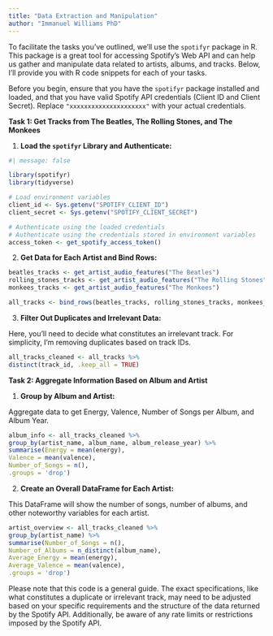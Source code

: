 ```yaml
---
title: "Data Extraction and Manipulation"
author: "Immanuel Williams PhD"
---
```


To facilitate the tasks you've outlined, we'll use the `spotifyr` package in R. This package is a great tool for accessing Spotify's Web API and can help us gather and manipulate data related to artists, albums, and tracks. Below, I'll provide you with R code snippets for each of your tasks. 

Before you begin, ensure that you have the `spotifyr` package installed and loaded, and that you have valid Spotify API credentials (Client ID and Client Secret). Replace `"xxxxxxxxxxxxxxxxxxxxx"` with your actual credentials.

**Task 1: Get Tracks from The Beatles, The Rolling Stones, and The Monkees**

1. **Load the `spotifyr` Library and Authenticate:**

```r
#| message: false

library(spotifyr)
library(tidyverse)
```

```r


# Load environment variables
client_id <- Sys.getenv("SPOTIFY_CLIENT_ID")
client_secret <- Sys.getenv("SPOTIFY_CLIENT_SECRET")

# Authenticate using the loaded credentials
# Authenticate using the credentials stored in environment variables
access_token <- get_spotify_access_token()

```

2. **Get Data for Each Artist and Bind Rows:**

```r
beatles_tracks <- get_artist_audio_features("The Beatles")
rolling_stones_tracks <- get_artist_audio_features("The Rolling Stones")
monkees_tracks <- get_artist_audio_features("The Monkees")

all_tracks <- bind_rows(beatles_tracks, rolling_stones_tracks, monkees_tracks)
```

3. **Filter Out Duplicates and Irrelevant Data:**

Here, you'll need to decide what constitutes an irrelevant track. For simplicity, I'm removing duplicates based on track IDs.

```r
all_tracks_cleaned <- all_tracks %>% 
distinct(track_id, .keep_all = TRUE)
```

**Task 2: Aggregate Information Based on Album and Artist**

1. **Group by Album and Artist:**

Aggregate data to get Energy, Valence, Number of Songs per Album, and Album Year. 

```r
album_info <- all_tracks_cleaned %>% 
group_by(artist_name, album_name, album_release_year) %>%
summarise(Energy = mean(energy),
Valence = mean(valence),
Number_of_Songs = n(),
.groups = 'drop')
```

2. **Create an Overall DataFrame for Each Artist:**

This DataFrame will show the number of songs, number of albums, and other noteworthy variables for each artist.

```r
artist_overview <- all_tracks_cleaned %>% 
group_by(artist_name) %>%
summarise(Number_of_Songs = n(),
Number_of_Albums = n_distinct(album_name),
Average_Energy = mean(energy),
Average_Valence = mean(valence),
.groups = 'drop')
```

Please note that this code is a general guide. The exact specifications, like what constitutes a duplicate or irrelevant track, may need to be adjusted based on your specific requirements and the structure of the data returned by the Spotify API. Additionally, be aware of any rate limits or restrictions imposed by the Spotify API.